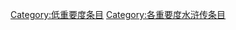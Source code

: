 {{catmore1|[[WikiProject:水浒传|WikiProject:水浒传]]}}
{{cat importance|topic=水浒传|importance=}}
{{CategoryTOC}}
[[Category:低重要度条目|Category:低重要度条目]]
[[Category:各重要度水浒传条目|Category:各重要度水浒传条目]]